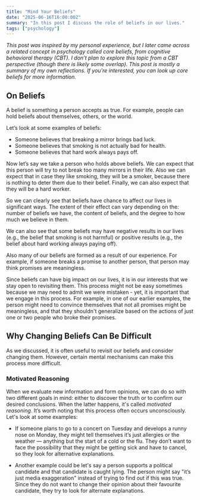 ```yaml
---
title: "Mind Your Beliefs"
date: "2025-06-16T16:00:00Z"
summary: "In this post I discuss the role of beliefs in our lives."
tags: ["psychology"]
---
```


_This post was inspired by my personal experience, but I later came across a related concept in psychology called core beliefs, from cognitive behavioral therapy (CBT). I don’t plan to explore this topic from a CBT perspective (though there is likely some overlap). This post is mostly a summary of my own reflections. If you’re interested, you can look up core beliefs for more information._

## On Beliefs

A belief is something a person accepts as true. For example, people can hold beliefs about themselves, others, or the world.

Let’s look at some examples of beliefs:

- Someone believes that breaking a mirror brings bad luck.
- Someone believes that smoking is not actually bad for health.
- Someone believes that hard work always pays off.

Now let’s say we take a person who holds above beliefs. We can expect
that this person will try to not break too many mirrors in their life. Also we
can expect that in case they like smoking, they will be a smoker, because
there is nothing to deter them due to their belief. Finally, we can
also expect that they will be a hard worker.

So we can clearly see that beliefs have chance to affect our lives in significant
ways. The extent of their effect can vary depending on the: number of beliefs we have,
the content of beliefs, and the degree to how much we believe in them.

We can also see that some beliefs may have negative results in our lives (e.g.,
the belief that smoking is not harmful) or positive results (e.g., the belief
about hard working always paying off).

Also many of our beliefs are formed as a result of our experience. For
example, if someone breaks a promise to another person, that person may
think promises are meaningless.

Since beliefs can have big impact on our lives, it is in our interests that we stay open to revisiting them. This process
might not be easy sometimes because we may need to admit we were mistaken - yet, it is important that we engage in this process.
For example, in one of our earlier examples, the person might need to convince themselves that not all promises might be meaningless,
and that they shouldn't generalize based on the actions of just one or two people
who broke their promises.

## Why Changing Beliefs Can Be Difficult

As we discussed, it is often useful to revisit our beliefs and consider changing them. However, certain mental mechanisms can make this process more difficult.

### Motivated Reasoning

When we evaluate new information and form opinions, we can do so with two different goals in mind: either to discover the truth or to confirm our desired conclusions. When the latter happens, it's called _motivated reasoning_. It’s worth noting that this process often occurs unconsciously. Let's look at some examples:

- If someone plans to go to a concert on Tuesday and develops a runny nose on Monday, they might tell themselves it’s just allergies or the weather — anything but the start of a cold or the flu. They don’t want to face the possibility that they might be getting sick and have to cancel, so they look for alternative explanations.

- Another example could be let's say a person supports a political candidate and that candidate is caught lying. The person might say "it’s just media exaggeration" instead of trying to find out if this was true. Since they do not want to change their opinion about their favourite candidate, they try to look for alternate explanations.




